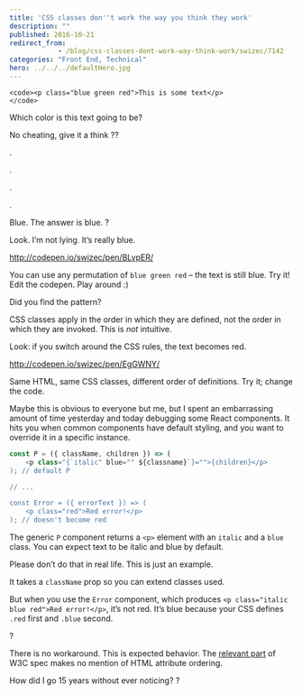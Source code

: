 ```yaml
---
title: 'CSS classes don''t work the way you think they work'
description: ""
published: 2016-10-21
redirect_from: 
            - /blog/css-classes-dont-work-way-think-work/swizec/7142
categories: "Front End, Technical"
hero: ../../../defaultHero.jpg
---
```

```undefined
<code><p class="blue green red">This is some text</p>
</code>
```

Which color is this text going to be?

No cheating, give it a think ??

.

.

.

.

Blue. The answer is blue. ?

Look. I’m not lying. It’s really blue.

http://codepen.io/swizec/pen/BLvpER/

You can use any permutation of `blue green red` – the text is still blue. Try it! Edit the codepen. Play around :)

Did you find the pattern?

CSS classes apply in the order in which they are defined, not the order in which they are invoked. This is _not_ intuitive.

Look: if you switch around the CSS rules, the text becomes red.

http://codepen.io/swizec/pen/EgGWNY/

Same HTML, same CSS classes, different order of definitions. Try it; change the code.

Maybe this is obvious to everyone but me, but I spent an embarrassing amount of time yesterday and today debugging some React components. It hits you when common components have default styling, and you want to override it in a specific instance.

```javascript
const P = ({ className, children }) => (
    <p class="{`italic" blue="" ${classname}`}="">{children}</p>
); // default P

// ...

const Error = ({ errorText }) => (
    <p class="red">Red error!</p>
); // doesn't become red
```

The generic `P` component returns a `<p>` element with an `italic` and a `blue` class. You can expect text to be italic and blue by default.

Please don’t do that in real life. This is just an example.

It takes a `className` prop so you can extend classes used.

But when you use the `Error` component, which produces `<p class="italic blue red">Red error!</p>`, it’s not red. It’s blue because your CSS defines `.red` first and `.blue` second.

?

There is no workaround. This is expected behavior. The [relevant part](https://www.w3.org/TR/selectors/#specificity) of W3C spec makes no mention of HTML attribute ordering.

How did I go 15 years without ever noticing? ?
